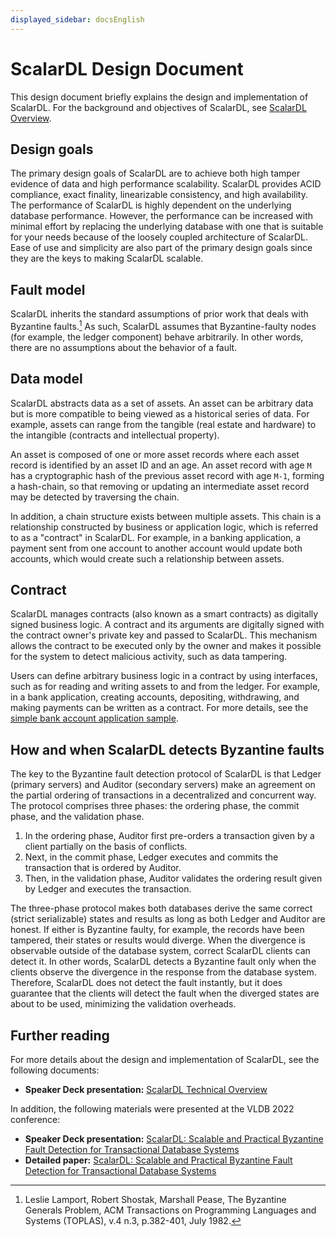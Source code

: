 ```yaml
---
displayed_sidebar: docsEnglish
---
```


# ScalarDL Design Document

This design document briefly explains the design and implementation of ScalarDL. For the background and objectives of ScalarDL, see [ScalarDL Overview](overview.mdx).

## Design goals

The primary design goals of ScalarDL are to achieve both high tamper evidence of data and high performance scalability. ScalarDL provides ACID compliance, exact finality, linearizable consistency, and high availability. The performance of ScalarDL is highly dependent on the underlying database performance. However, the performance can be increased with minimal effort by replacing the underlying database with one that is suitable for your needs because of the loosely coupled architecture of ScalarDL. Ease of use and simplicity are also part of the primary design goals since they are the keys to making ScalarDL scalable.

## Fault model

ScalarDL inherits the standard assumptions of prior work that deals with Byzantine faults.[^1] As such, ScalarDL assumes that Byzantine-faulty nodes (for example, the ledger component) behave arbitrarily. In other words, there are no assumptions about the behavior of a fault.

## Data model

ScalarDL abstracts data as a set of assets. An asset can be arbitrary data but is more compatible to being viewed as a historical series of data. For example, assets can range from the tangible (real estate and hardware) to the intangible (contracts and intellectual property).

An asset is composed of one or more asset records where each asset record is identified by an asset ID and an age. An asset record with age `M` has a cryptographic hash of the previous asset record with age `M-1`, forming a hash-chain, so that removing or updating an intermediate asset record may be detected by traversing the chain.

In addition, a chain structure exists between multiple assets. This chain is a relationship constructed by business or application logic, which is referred to as a "contract" in ScalarDL. For example, in a banking application, a payment sent from one account to another account would update both accounts, which would create such a relationship between assets.

## Contract

ScalarDL manages contracts (also known as a smart contracts) as digitally signed business logic. A contract and its arguments are digitally signed with the contract owner's private key and passed to ScalarDL. This mechanism allows the contract to be executed only by the owner and makes it possible for the system to detect malicious activity, such as data tampering.

Users can define arbitrary business logic in a contract by using interfaces, such as for reading and writing assets to and from the ledger. For example, in a bank application, creating accounts, depositing, withdrawing, and making payments can be written as a contract. For more details, see the [simple bank account application sample](applications/simple-bank-account/README.mdx).

## How and when ScalarDL detects Byzantine faults

The key to the Byzantine fault detection protocol of ScalarDL is that Ledger (primary servers) and Auditor (secondary servers) make an agreement on the partial ordering of transactions in a decentralized and concurrent way. The protocol comprises three phases: the ordering phase, the commit phase, and the validation phase. 

1. In the ordering phase, Auditor first pre-orders a transaction given by a client partially on the basis of conflicts. 
2. Next, in the commit phase, Ledger executes and commits the transaction that is ordered by Auditor.
3. Then, in the validation phase, Auditor validates the ordering result given by Ledger and executes the transaction.

The three-phase protocol makes both databases derive the same correct (strict serializable) states and results as long as both Ledger and Auditor are honest. If either is Byzantine faulty, for example, the records have been tampered, their states or results would diverge. When the divergence is observable outside of the database system, correct ScalarDL clients can detect it. In other words, ScalarDL detects a Byzantine fault only when the clients observe the divergence in the response from the database system. Therefore, ScalarDL does not detect the fault instantly, but it does guarantee that the clients will detect the fault when the diverged states are about to be used, minimizing the validation overheads.

## Further reading

For more details about the design and implementation of ScalarDL, see the following documents:

- **Speaker Deck presentation:** [ScalarDL Technical Overview](https://speakerdeck.com/scalar/scalar-dl-technical-overview)

In addition, the following materials were presented at the VLDB 2022 conference:

- **Speaker Deck presentation:** [ScalarDL: Scalable and Practical Byzantine Fault Detection for Transactional Database Systems](https://speakerdeck.com/scalar/scalar-dl-scalable-and-practical-byzantine-fault-detection-for-transactional-database-systems-vldb22)
- **Detailed paper:** [ScalarDL: Scalable and Practical Byzantine Fault Detection for Transactional Database Systems](https://www.vldb.org/pvldb/vol15/p1324-yamada.pdf)

[^1]: Leslie Lamport, Robert Shostak, Marshall Pease, The Byzantine Generals Problem, ACM Transactions on Programming Languages and Systems (TOPLAS), v.4 n.3, p.382-401, July 1982.
